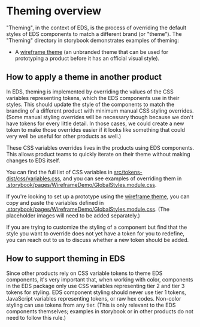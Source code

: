 <Meta title="Documentation/Theming" />

# Theming overview

"Theming", in the context of EDS, is the process of overriding the default styles of EDS components to match a different brand (or "theme"). The "Theming" directory in storybook demonstrates examples of theming:

- A [wireframe theme](./?path=/story/pages-theming-wireframedemo--default) (an unbranded theme that can be used for prototyping a product before it has an official visual style).

## How to apply a theme in another product

In EDS, theming is implemented by overriding the values of the CSS variables representing tokens, which the EDS components use in their styles. This should update the style of the components to match the branding of a different product with minimum manual CSS styling overrides. (Some manual styling overrides will be necessary though because we don't have tokens for every little detail. In those cases, we could create a new token to make those overrides easier if it looks like something that could very well be useful for other products as well.)

These CSS variables overrides lives in the products using EDS components. This allows product teams to quickly iterate on their theme without making changes to EDS itself.

You can find the full list of CSS variables in [src/tokens-dist/css/variables.css](https://github.com/chanzuckerberg/edu-design-system/blob/main/src/tokens-dist/css/variables.css), and you can see examples of overriding them in [.storybook/pages/WireframeDemo/GlobalStyles.module.css](https://github.com/chanzuckerberg/edu-design-system/blob/main/.storybook/pages/WireframeDemo/GlobalStyles.module.css).

If you're looking to set up a prototype using the [wireframe theme](./?path=/story/pages-theming-wireframedemo--default), you can copy and paste the variables defined in [.storybook/pages/WireframeDemo/GlobalStyles.module.css](https://github.com/chanzuckerberg/edu-design-system/blob/main/.storybook/pages/WireframeDemo/GlobalStyles.module.css). (The placeholder images will need to be added separately.)

If you are trying to customize the styling of a component but find that the style you want to override does not yet have a token for you to redefine, you can reach out to us to discuss whether a new token should be added.

## How to support theming in EDS

Since other products rely on CSS variable tokens to theme EDS components, it's very important that, when working with color, components in the EDS package only use CSS variables representing tier 2 and tier 3 tokens for styling. EDS component styling should never use tier 1 tokens, JavaScript variables representing tokens, or raw hex codes. Non-color styling can use tokens from any tier. (This is only relevant to the EDS components themselves; examples in storybook or in other products do not need to follow this rule.)
